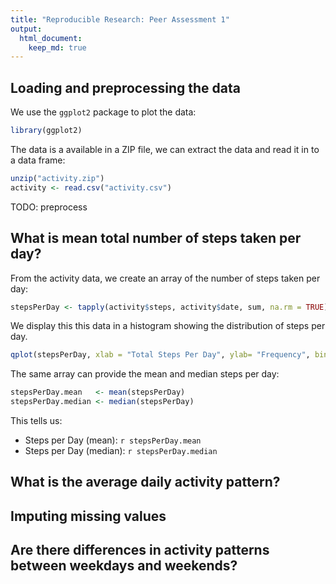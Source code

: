 ```yaml
---
title: "Reproducible Research: Peer Assessment 1"
output: 
  html_document:
    keep_md: true
---
```



## Loading and preprocessing the data
We use the ```ggplot2``` package to plot the data:
```r
library(ggplot2)
```

The data is a available in a ZIP file, we can extract the data and read it in to a data frame:
```r
unzip("activity.zip")
activity <- read.csv("activity.csv")
```

TODO: preprocess

## What is mean total number of steps taken per day?

From the activity data, we create an array of the number of steps taken per day:
```r
stepsPerDay <- tapply(activity$steps, activity$date, sum, na.rm = TRUE)
```

We display this this data in a histogram showing the distribution of steps per day.
```r
qplot(stepsPerDay, xlab = "Total Steps Per Day", ylab= "Frequency", bins = 30)
```

The same array can provide the mean and median steps per day:
```r
stepsPerDay.mean   <- mean(stepsPerDay)
stepsPerDay.median <- median(stepsPerDay)
```

This tells us:

- Steps per Day (mean): `r stepsPerDay.mean`
- Steps per Day (median): `r stepsPerDay.median`

## What is the average daily activity pattern?


## Imputing missing values



## Are there differences in activity patterns between weekdays and weekends?
